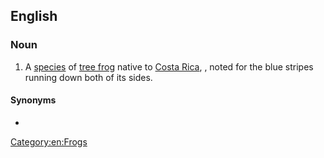 ==English==
{{wikipedia}}
{{wikispecies|Agalychnis annae}}

===Noun===
{{en-noun|head=[[blue]]-[[sided]] [[leaf frog]]}}

# A [[species]] of [[tree frog]] native to [[Costa Rica]], {{taxlink|Agalychnis annae|species|noshow=1}}, noted for the blue stripes running down both of its sides.

====Synonyms====
* {{vern|yellow-eyed leaf frog}}

[[Category:en:Frogs]]
